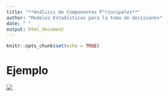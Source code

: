 ```yaml
---
title: "**Análisis de Componentes P^rincipales**"
author: "Modelos Estadísticos para la toma de decisiones"
date: " "
output: html_document
---
```


```r
knitr::opts_chunk$set(echo = TRUE)
```


# **Ejemplo**

![](img/enconstruccion.jpg)
